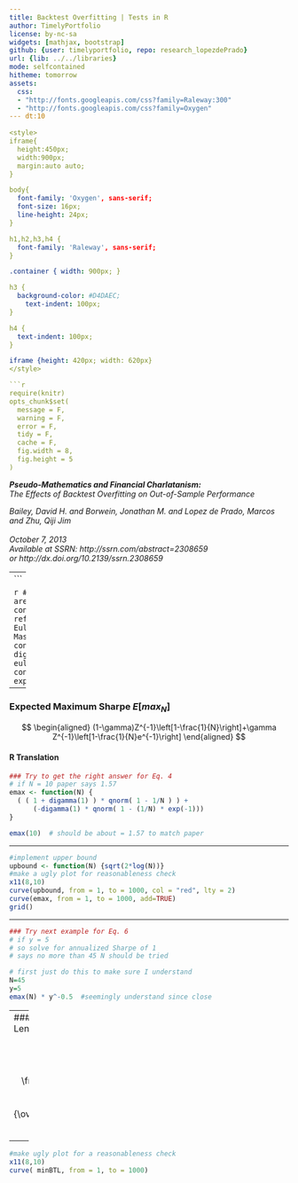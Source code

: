 ```yaml
---
title: Backtest Overfitting | Tests in R
author: TimelyPortfolio
license: by-nc-sa
widgets: [mathjax, bootstrap]
github: {user: timelyportfolio, repo: research_lopezdePrado}
url: {lib: ../../libraries}
mode: selfcontained
hitheme: tomorrow
assets:
  css:
  - "http://fonts.googleapis.com/css?family=Raleway:300"
  - "http://fonts.googleapis.com/css?family=Oxygen"
--- dt:10
  
<style>
iframe{
  height:450px;
  width:900px;
  margin:auto auto;
}

body{
  font-family: 'Oxygen', sans-serif;
  font-size: 16px;
  line-height: 24px;
}

h1,h2,h3,h4 {
  font-family: 'Raleway', sans-serif;
}

.container { width: 900px; }

h3 {
  background-color: #D4DAEC;
    text-indent: 100px; 
}

h4 {
  text-indent: 100px;
}

iframe {height: 420px; width: 620px}
</style>

```r
require(knitr)
opts_chunk$set(
  message = F,
  warning = F,
  error = F,
  tidy = F,
  cache = F,
  fig.width = 8,
  fig.height = 5
)
```

<address>
<strong>Pseudo-Mathematics and Financial Charlatanism:</strong><br>
The Effects of Backtest Overfitting on Out-of-Sample Performance
<p class="muted">Bailey, David H. and Borwein, Jonathan M. and Lopez de Prado, Marcos and Zhu, Qiji Jim<br>   
 October 7, 2013   <br> 
 Available at SSRN: http://ssrn.com/abstract=2308659<br> 
   or http://dx.doi.org/10.2139/ssrn.2308659
</p>
</address>


---
```


```r
# these are the constants referenced
# Euler–Mascheroni's constant
-digamma(1)
# euler constant
exp(1)
```
---

### Expected Maximum Sharpe $E[max_N]$

$$
\begin{aligned}
(1-\gamma)Z^{-1}\left[1-\frac{1}{N}\right]+\gamma Z^{-1}\left[1-\frac{1}{N}e^{-1}\right] \end{aligned}
$$

<h4>R Translation</h4>
```r
### Try to get the right answer for Eq. 4
# if N = 10 paper says 1.57
emax <- function(N) {
  ( ( 1 + digamma(1) ) * qnorm( 1 - 1/N ) ) +  
      (-digamma(1) * qnorm( 1 - (1/N) * exp(-1)))
}

emax(10)  # should be about = 1.57 to match paper
```

---

```r
#implement upper bound
upbound <- function(N) {sqrt(2*log(N))}
#make a ugly plot for reasonableness check
x11(8,10)
curve(upbound, from = 1, to = 1000, col = "red", lty = 2)
curve(emax, from = 1, to = 1000, add=TRUE)
grid()
```

---

```r
### Try next example for Eq. 6
# if y = 5
# so solve for annualized Sharpe of 1
# says no more than 45 N should be tried

# first just do this to make sure I understand
N=45
y=5
emax(N) * y^-0.5  #seemingly understand since close
```

--- 
### Minimum Backtest Length (MinBTL)

$$
\begin{aligned}
\left(\frac{(1-\gamma)Z^{-1}\left[1-\frac{1}{N}\right]+\gamma Z^{-1}\left[1-\frac{1}{N}e^{-1}\right]}{\overline{E[max_N]}}\right)^2 \end{aligned}
$$

<h4> R Translation </h4>
```r
#use emax from earlier for numerator
minBTL <- function( N, eMaxSharpe = 1 ) {
  (emax(N) / eMaxSharpe) ^ 2
}
#then this should equal 5 if correct
minBTL( N = 45, eMaxSharpe = 1 )
```
---

```r
#make ugly plot for a reasonableness check
x11(8,10)
curve( minBTL, from = 1, to = 1000)
```

